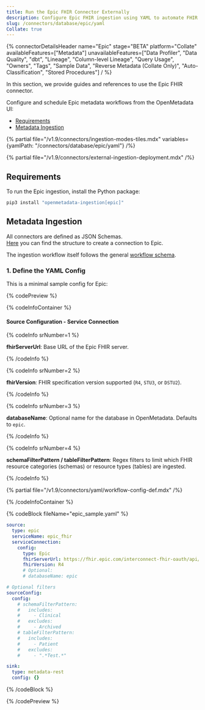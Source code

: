 ```yaml
---
title: Run the Epic FHIR Connector Externally
description: Configure Epic FHIR ingestion using YAML to automate FHIR resource metadata collection.
slug: /connectors/database/epic/yaml
Collate: true
---
```



{% connectorDetailsHeader
name="Epic"
stage="BETA"
platform="Collate"
availableFeatures=["Metadata"]
unavailableFeatures=["Data Profiler", "Data Quality", "dbt", "Lineage", "Column-level Lineage", "Query Usage", "Owners", "Tags", "Sample Data", "Reverse Metadata (Collate Only)", "Auto-Classification", "Stored Procedures"]
/ %}

In this section, we provide guides and references to use the Epic FHIR connector.

Configure and schedule Epic metadata workflows from the OpenMetadata UI:

- [Requirements](#requirements)
- [Metadata Ingestion](#metadata-ingestion)

{% partial file="/v1.9/connectors/ingestion-modes-tiles.mdx" variables={yamlPath: "/connectors/database/epic/yaml"} /%}

{% partial file="/v1.9/connectors/external-ingestion-deployment.mdx" /%}

## Requirements

To run the Epic ingestion, install the Python package:

```bash
pip3 install "openmetadata-ingestion[epic]"
```

## Metadata Ingestion

All connectors are defined as JSON Schemas.  
[Here](https://github.com/open-metadata/OpenMetadata/blob/main/openmetadata-spec/src/main/resources/json/schema/entity/services/connections/database/epicConnection.json) you can find the structure to create a connection to Epic.

The ingestion workflow itself follows the general [workflow schema](https://github.com/open-metadata/OpenMetadata/blob/main/openmetadata-spec/src/main/resources/json/schema/metadataIngestion/workflow.json).

### 1. Define the YAML Config

This is a minimal sample config for Epic:

{% codePreview %}

{% codeInfoContainer %}

#### Source Configuration - Service Connection

{% codeInfo srNumber=1 %}

**fhirServerUrl**: Base URL of the Epic FHIR server.

{% /codeInfo %}

{% codeInfo srNumber=2 %}

**fhirVersion**: FHIR specification version supported (`R4`, `STU3`, or `DSTU2`).

{% /codeInfo %}

{% codeInfo srNumber=3 %}

**databaseName**: Optional name for the database in OpenMetadata. Defaults to `epic`.

{% /codeInfo %}

{% codeInfo srNumber=4 %}

**schemaFilterPattern / tableFilterPattern**: Regex filters to limit which FHIR resource categories (schemas) or resource types (tables) are ingested.

{% /codeInfo %}

<IngestionSinkDef />

{% partial file="/v1.9/connectors/yaml/workflow-config-def.mdx" /%}

{% /codeInfoContainer %}

{% codeBlock fileName="epic_sample.yaml" %}

```yaml {% isCodeBlock=true %}
source:
  type: epic
  serviceName: epic_fhir
  serviceConnection:
    config:
      type: Epic
      fhirServerUrl: https://fhir.epic.com/interconnect-fhir-oauth/api/FHIR/R4
      fhirVersion: R4
      # Optional:
      # databaseName: epic
```
```yaml {% srNumber=1 %}
# Optional filters
sourceConfig:
  config:
    # schemaFilterPattern:
    #   includes:
    #     - Clinical
    #   excludes:
    #     - Archived
    # tableFilterPattern:
    #   includes:
    #     - Patient
    #   excludes:
    #     - ".*Test.*"
```
```yaml {% srNumber=2 %}
sink:
  type: metadata-rest
  config: {}
```

{% /codeBlock %}

{% /codePreview %} 
